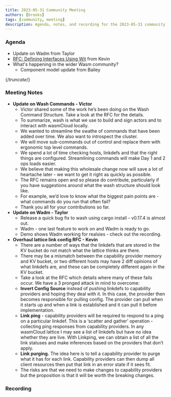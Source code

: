 ```yaml
---
title: 2023-05-31 Community Meeting
authors: [brooks]
tags: [community, meeting]
description: Agenda, notes, and recording for the 2023-05-31 community meeting
---
```



### Agenda

- Update on Wadm from Taylor
- [RFC: Defining Interfaces Using Wit](https://github.com/wasmCloud/wasmCloud/issues/336) from Kevin
- What's happening in the wider Wasm community?
  - Component model update from Bailey

{/*truncate*/}

### Meeting Notes

- **Update on Wash Commands - Victor**
  - Victor shared some of the work he’s been doing on the Wash Command Structure. Take a look at the RFC for the details.
  - To summarize, wash is what we use to build and sign actors and to interact with wasmCloud locally.
  - We wanted to streamline the swathe of commands that have been added over time. We also want to introspect the cluster.
  - We will move sub-commands out of control and replace them with ergonomic top level commands.
  - We spend a lot of time checking hosts, linkdefs and that the right things are configured. Streamlining commands will make Day 1 and 2 ops loads easier.
  - We believe that making this wholesale change now will save a lot of heartache later - we want to get it right as quickly as possible.
  - The RFC remains open and so please do contribute, particularly if you have suggestions around what the wash structure should look like.
  - For example, we’d love to know what the biggest pain points are - what commands do you run that often fail?
  - Thank you all for your contributions so far.
- **Update on Wadm - Taylor**
  - Release a quick bug fix to wash using cargo install - v0.17.4 is almost out.
  - Wadm - one last feature to work on and Wadm is ready to go.
  - Demo shows Wadm working for realsies - check out the recording.
- **Overhaul lattice link config RFC - Kevin**
  - There are a number of ways that the linkdefs that are stored in the KV bucket do not match what the lattice thinks are there.
  - There may be a mismatch between the capability provider memory and KV bucket, or two different hosts may have 2 diff opinions of what linkdefs are, and these can be completely different again in the KV bucket.
  - Take a look at the RFC which details where many of these fails occur. We have a 3 pronged attack in mind to overcome:
  - **Invert Config Source** instead of pushing linkdefs to capability providers and hoping they deal with it. In this case, the provider then becomes responsible for pulling config. The provider can pull when it starts up and when a link is established and it can pull it before implementation.
  - **Link ping** - capability providers will be required to respond to a ping on a particular linkdef. This is a ‘scatter and gather’ operation - collecting ping responses from capability providers. In any wasmCloud lattice I may see a list of linkdefs but have no idea whether they are live. With Linkping, we can obtain a list of all the link statuses and make inferences based on the providers that don’t apply.
  - **Link purging.** The idea here is to tell a capability provider to purge what it has for each link. Capability providers can then dump all client resources then put that link in an error state if it sees fit.
  - The risks are that we need to make changes to capability providers but the proposition is that it will be worth the breaking changes.

### Recording

<ReactPlayer url='https://youtu.be/Mb8WCerH_PI' controls />
